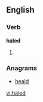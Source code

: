 
==English==

===Verb===
'''haled'''

# {{past of|[[hale]]}}

===Anagrams===
* [[heald#English|heald]]

[[vi:haled]]